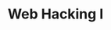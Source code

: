 ---
type: general
credit:
- Nathan Farlow
- Kevin Higgs
featured: false
location: Siebel CS 1103 + Zoom
recording: 'https://youtu.be/5Qx012vujX0'
slides: web_hacking_1_meeting.pdf
tags:
- web
- intro
- javascript
- cookies
- devtools
time_start: 2021-09-09T18:00:00.000000-05:00
title: Web Hacking I
week_number: 2
---